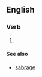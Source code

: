 ==English==

===Verb===
{{head|en|present participle}}

# {{present participle of|sabre|lang=en|nocat=1}}

====See also====
* [[sabrage]]